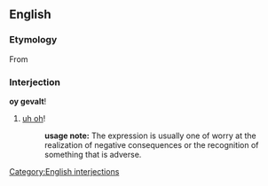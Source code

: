 == English ==
=== Etymology ===
{{etystub}}
From {{Yidd.}} [[]]
=== Interjection ===
[[Category:English interjections]]
'''oy gevalt'''!
# [[uh oh]]!
#:'''usage note:''' The expression is usually one of worry at the realization of negative consequences or the recognition of something that is adverse.